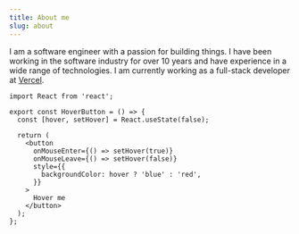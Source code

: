 ```yaml
---
title: About me
slug: about
---
```


I am a software engineer with a passion for building things. I have been working in the software industry for over 10 years and have experience in a wide range of technologies. I am currently working as a full-stack developer at [Vercel](https://vercel.com).

```tsx title="hover-button.tsx"
import React from 'react';

export const HoverButton = () => {
  const [hover, setHover] = React.useState(false);

  return (
    <button
      onMouseEnter={() => setHover(true)}
      onMouseLeave={() => setHover(false)}
      style={{
        backgroundColor: hover ? 'blue' : 'red',
      }}
    >
      Hover me
    </button>
  );
};
```
